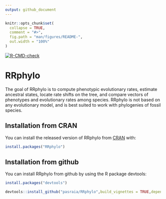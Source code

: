 ---
output: github_document
---

<!-- README.md is generated from README.Rmd. Please edit that file -->

```{r, include = FALSE}
knitr::opts_chunk$set(
  collapse = TRUE,
  comment = "#>",
  fig.path = "man/figures/README-",
  out.width = "100%"
)
```

<!-- badges: start -->
[![R-CMD-check](https://github.com/pasraia/RRphylo/actions/workflows/R-CMD-check.yaml/badge.svg)](https://github.com/pasraia/RRphylo/actions/workflows/R-CMD-check.yaml)
<!-- badges: end -->

# RRphylo

The goal of RRphylo is to compute phenotypic evolutionary rates, estimate ancestral states, locate rate shifts on the tree, and compare vectors of phenotypes and evolutionary rates among species. RRphylo is not based on any evolutionary model, and is best suited to work with phylogenies of fossil species.

## Installation from CRAN

You can install the released version of RRphylo from [CRAN](https://CRAN.R-project.org) with:

``` r
install.packages("RRphylo")
```

## Installation from github

You can install RRphylo from github by using the R package devtools:

``` r
install.packages("devtools")

devtools::install_github("pasraia/RRphylo",build_vignettes = TRUE,dependencies=TRUE)
```

